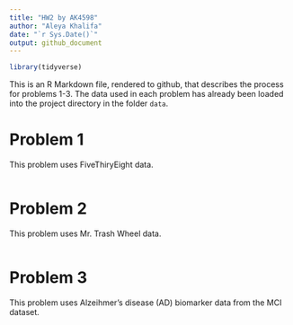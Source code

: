 ```yaml
---
title: "HW2 by AK4598"
author: "Aleya Khalifa"
date: "`r Sys.Date()`"
output: github_document
---
```


```r
library(tidyverse)

```

This is an R Markdown file, rendered to github, that describes the process for problems 1-3. The data used in each problem has already been loaded into the project directory in the folder `data`.

# Problem 1
This problem uses FiveThiryEight data.
```r

```


# Problem 2
This problem uses Mr. Trash Wheel data.
```r

```


# Problem 3
This problem uses Alzeihmer's disease (AD) biomarker data from the MCI dataset.
```r

```

